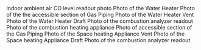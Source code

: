 <Repeatable path="combustion_safety_tests" parent={props.project}>  
    <LabelValue label="Appliance Type" path="appliance_type" parent={props.project} /> 
        <Photo
        id="indoor_ambient_air_co_level_photo"
        label="Indoor ambient air CO level - Photo"
        parent={props.project}
    >
        Indoor ambient air CO level readout photo
    </Photo>
    <LabelValue label="Does the ambient CO test pass?" path="ambient_CO_test" parent={props.project}  /> 
    <ShowOrHide path="appliance_type" value="Gas/Oil Water Heater" parent={props.project} >
        <Photo
            id="water_heater_photo"
            label="Water heater - Photo"
            parent={props.project}
        >
            Photo of the Water Heater
        </Photo>
        <Photo
            id="water_heater_pipe_connection_leak_check_photo"
            label="Pipe Connection Leak Check - Photo"
            parent={props.project}
        >
            Photo of the the accessible section of
            Gas Piping
        </Photo>
        <LabelValue label="Does the gas leak detection test pass?" path="water_heater_gas_leak_detection_test" parent={props.project}  />
        <Photo
            id="water_heater_vent_photo"
            label="Water Heater Vent - Photo"
            parent={props.project}
        >
            Photo of the Water Heater Vent
        </Photo>
        <Photo
            id="water_heater_draft_photo"
            label="Water Heater Draft – Photo"
            parent={props.project}
        >
            Photo of the Water Heater Draft
        </Photo>
        <LabelValue label="Does the spillage test(s) pass?" path="water_heater_spillage_test" parent={props.project} />
        <Photo
            id="water_heater_co_measurement_photo"
            label="Water heater CO measurement – Photo "
            parent={props.project}
        >
            Photo of the combustion analyzer readout
        </Photo>
        <LabelValue label="Does the undiluted CO test pass?" path="water_heater_undiluted_CO_test"  parent={props.project} />
    </ShowOrHide>
    <ShowOrHide path="appliance_type" value="Gas/Oil Furnace/Boiler" parent={props.project} >
        <Photo
            id="space_heating_appliance_photo"
            label="Space Heating Appliance - Photo"
            parent={props.project}
        >
            Photo of the combustion heating
            appliance
        </Photo>
        <Photo
            id="space_heating_pipe_connection_leak_check_photo"
            label="Pipe Connection Leak Check - Photo"
            parent={props.project}
        >
            Photo of accessible section of the Gas
            Piping
        </Photo>
        <LabelValue label="Does the gas leak detection test pass?" path="space_heating_gas_leak_detection_test" parent={props.project} />
        <Photo
            id="space_heating_appliance_vent_photo"
            label="Space heating Appliance Vent - Photo"
            parent={props.project}
        >
            Photo of the Space heating Appliance
            Vent
        </Photo>
        <Photo
            id="space_heating_appliance_draft_photo"
            label="Space heating Appliance Draft – Photo"
            parent={props.project}
        >
            Photo of the Space heating Appliance
            Draft
        </Photo>
        <LabelValue label="Does the spillage test(s) pass?" path="space_heating_spillage_test" parent={props.project} />
        <Photo
            id="space_heating_appliance_co_measurement_photo"
            label="Space heating Appliance CO measurement – Photo "
            parent={props.project}
        >
            Photo of the combustion analyzer readout
        </Photo>
        <LabelValue label="Does the undiluted CO test pass?" path="space_heating_undiluted_CO_test" parent={props.project} />
    </ShowOrHide>              
</Repeatable>
